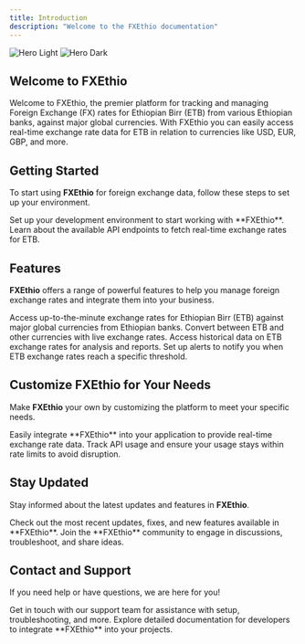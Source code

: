 ```yaml
---
title: Introduction
description: "Welcome to the FXEthio documentation"
---
```


<img alt="Hero Light" classname="block dark:hidden" src="/images/hero-light.png" />

<img alt="Hero Dark" classname="hidden dark:block" src="/images/hero-dark.png" />

## Welcome to FXEthio

Welcome to FXEthio, the premier platform for tracking and managing Foreign Exchange (FX) rates for Ethiopian Birr (ETB) from various Ethiopian banks, against major global currencies. With FXEthio you can easily access real-time exchange rate data for ETB in relation to currencies like USD, EUR, GBP, and more.

## Getting Started

To start using **FXEthio** for foreign exchange data, follow these steps to set up your environment.

<CardGroup cols={2}>
  <Card title="Set up" icon="pen-to-square" href="https://fxethio.com/docs/setup">
    Set up your development environment to start working with **FXEthio**.
  </Card>

  <Card title="Explore API Endpoints" icon="code" href="https://fxethio.com/docs/api">
    Learn about the available API endpoints to fetch real-time exchange rates for ETB.
  </Card>
</CardGroup>

## Features

**FXEthio** offers a range of powerful features to help you manage foreign exchange rates and integrate them into your business.

<CardGroup cols={2}>
  <Card title="Real-time Exchange Rates" icon="gauge-high" href="https://fxethio.com/docs/rates">
    Access up-to-the-minute exchange rates for Ethiopian Birr (ETB) against major global currencies from Ethiopian banks.
  </Card>

  <Card title="Currency Conversion" icon="rotate" href="https://fxethio.com/docs/convert">
    Convert between ETB and other currencies with live exchange rates.
  </Card>

  <Card title="Historical Data" icon="calendar" href="https://fxethio.com/docs/historical">
    Access historical data on ETB exchange rates for analysis and reports.
  </Card>

  <Card title="Rate Alerts" icon="bell" href="https://fxethio.com/docs/alerts">
    Set up alerts to notify you when ETB exchange rates reach a specific threshold.
  </Card>
</CardGroup>

## Customize FXEthio for Your Needs

Make **FXEthio** your own by customizing the platform to meet your specific needs.

<CardGroup cols={2}>
  <Card title="Integrate with Your Platform" icon="plug" href="https://fxethio.com/docs/integrations">
    Easily integrate **FXEthio** into your application to provide real-time exchange rate data.
  </Card>

  <Card title="Monitor Usage" icon="chart-line" href="https://fxethio.com/docs/usage">
    Track API usage and ensure your usage stays within rate limits to avoid disruption.
  </Card>
</CardGroup>

## Stay Updated

Stay informed about the latest updates and features in **FXEthio**.

<CardGroup cols={2}>
  <Card title="Release Notes" icon="notes" href="https://fxethio.com/docs/release-notes">
    Check out the most recent updates, fixes, and new features available in **FXEthio**.
  </Card>

  <Card title="Community Support" icon="users" href="https://fxethio.com/community">
    Join the **FXEthio** community to engage in discussions, troubleshoot, and share ideas.
  </Card>
</CardGroup>

## Contact and Support

If you need help or have questions, we are here for you!

<CardGroup cols={2}>
  <Card title="Contact Us" icon="envelope" href="https://fxethio.com/contact">
    Get in touch with our support team for assistance with setup, troubleshooting, and more.
  </Card>

  <Card title="Developer Documentation" icon="book" href="https://fxethio.com/docs/developer">
    Explore detailed documentation for developers to integrate **FXEthio** into your projects.
  </Card>
</CardGroup>